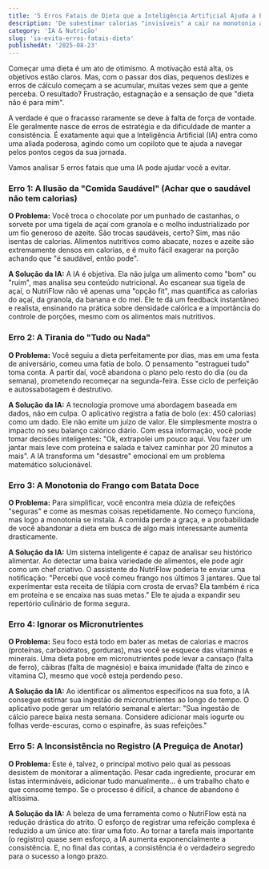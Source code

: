 ```yaml
---
title: '5 Erros Fatais de Dieta que a Inteligência Artificial Ajuda a Evitar'
description: 'De subestimar calorias "invisíveis" a cair na monotonia alimentar, veja como um assistente de IA como o NutriFlow pode ser o copiloto inteligente que faltava para o seu sucesso.'
category: 'IA & Nutrição'
slug: 'ia-evita-erros-fatais-dieta'
publishedAt: '2025-08-23'
---
```


Começar uma dieta é um ato de otimismo. A motivação está alta, os objetivos estão claros. Mas, com o passar dos dias, pequenos deslizes e erros de cálculo começam a se acumular, muitas vezes sem que a gente perceba. O resultado? Frustração, estagnação e a sensação de que "dieta não é para mim".

A verdade é que o fracasso raramente se deve à falta de força de vontade. Ele geralmente nasce de erros de estratégia e da dificuldade de manter a consistência. É exatamente aqui que a Inteligência Artificial (IA) entra como uma aliada poderosa, agindo como um copiloto que te ajuda a navegar pelos pontos cegos da sua jornada.

Vamos analisar 5 erros fatais que uma IA pode ajudar você a evitar.

### Erro 1: A Ilusão da "Comida Saudável" (Achar que o saudável não tem calorias)
**O Problema:** Você troca o chocolate por um punhado de castanhas, o sorvete por uma tigela de açaí com granola e o molho industrializado por um fio generoso de azeite. São trocas saudáveis, certo? Sim, mas não isentas de calorias. Alimentos nutritivos como abacate, nozes e azeite são extremamente densos em calorias, e é muito fácil exagerar na porção achando que "é saudável, então pode".

**A Solução da IA:** A IA é objetiva. Ela não julga um alimento como "bom" ou "ruim", mas analisa seu conteúdo nutricional. Ao escanear sua tigela de açaí, o NutriFlow não vê apenas uma "opção fit", mas quantifica as calorias do açaí, da granola, da banana e do mel. Ele te dá um feedback instantâneo e realista, ensinando na prática sobre densidade calórica e a importância do controle de porções, mesmo com os alimentos mais nutritivos.

### Erro 2: A Tirania do "Tudo ou Nada"
**O Problema:** Você seguiu a dieta perfeitamente por dias, mas em uma festa de aniversário, comeu uma fatia de bolo. O pensamento "estraguei tudo" toma conta. A partir daí, você abandona o plano pelo resto do dia (ou da semana), prometendo recomeçar na segunda-feira. Esse ciclo de perfeição e autossabotagem é destrutivo.

**A Solução da IA:** A tecnologia promove uma abordagem baseada em dados, não em culpa. O aplicativo registra a fatia de bolo (ex: 450 calorias) como um dado. Ele não emite um juízo de valor. Ele simplesmente mostra o impacto no seu balanço calórico diário. Com essa informação, você pode tomar decisões inteligentes: "Ok, extrapolei um pouco aqui. Vou fazer um jantar mais leve com proteína e salada e talvez caminhar por 20 minutos a mais". A IA transforma um "desastre" emocional em um problema matemático solucionável.

### Erro 3: A Monotonia do Frango com Batata Doce
**O Problema:** Para simplificar, você encontra meia dúzia de refeições "seguras" e come as mesmas coisas repetidamente. No começo funciona, mas logo a monotonia se instala. A comida perde a graça, e a probabilidade de você abandonar a dieta em busca de algo mais interessante aumenta drasticamente.

**A Solução da IA:** Um sistema inteligente é capaz de analisar seu histórico alimentar. Ao detectar uma baixa variedade de alimentos, ele pode agir como um chef criativo. O assistente do NutriFlow poderia te enviar uma notificação: "Percebi que você comeu frango nos últimos 3 jantares. Que tal experimentar esta receita de tilápia com crosta de ervas? Ela também é rica em proteína e se encaixa nas suas metas." Ele te ajuda a expandir seu repertório culinário de forma segura.

### Erro 4: Ignorar os Micronutrientes
**O Problema:** Seu foco está todo em bater as metas de calorias e macros (proteínas, carboidratos, gorduras), mas você se esquece das vitaminas e minerais. Uma dieta pobre em micronutrientes pode levar a cansaço (falta de ferro), cãibras (falta de magnésio) e baixa imunidade (falta de zinco e vitamina C), mesmo que você esteja perdendo peso.

**A Solução da IA:** Ao identificar os alimentos específicos na sua foto, a IA consegue estimar sua ingestão de micronutrientes ao longo do tempo. O aplicativo pode gerar um relatório semanal e alertar: "Sua ingestão de cálcio parece baixa nesta semana. Considere adicionar mais iogurte ou folhas verde-escuras, como o espinafre, às suas refeições."

### Erro 5: A Inconsistência no Registro (A Preguiça de Anotar)
**O Problema:** Este é, talvez, o principal motivo pelo qual as pessoas desistem de monitorar a alimentação. Pesar cada ingrediente, procurar em listas intermináveis, adicionar tudo manualmente... é um trabalho chato e que consome tempo. Se o processo é difícil, a chance de abandono é altíssima.

**A Solução da IA:** A beleza de uma ferramenta como o NutriFlow está na redução drástica do atrito. O esforço de registrar uma refeição complexa é reduzido a um único ato: tirar uma foto. Ao tornar a tarefa mais importante (o registro) quase sem esforço, a IA aumenta exponencialmente a consistência. E, no final das contas, a consistência é o verdadeiro segredo para o sucesso a longo prazo.

